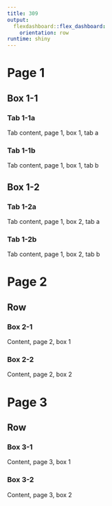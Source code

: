 ```yaml
---
title: 309
output:
  flexdashboard::flex_dashboard:
    orientation: row
runtime: shiny
---
```


Page 1 {data-test-id="Page 1"}
===================================

## Box 1-1 {.tabset data-test-id="Box 1-1"}

### Tab 1-1a {data-test-id="Tab 1-1a"}

Tab content, page 1, box 1, tab a

### Tab 1-1b {data-test-id="Tab 1-1b"}

Tab content, page 1, box 1, tab b

## Box 1-2 {.tabset data-test-id="Box 1-2"}

### Tab 1-2a {data-test-id="Tab 1-2a"}

Tab content, page 1, box 2, tab a

### Tab 1-2b {data-test-id="Tab 1-2b"}

Tab content, page 1, box 2, tab b


Page 2 {data-navmenu="Other" data-test-id="Page 2"}
===================================

## Row

### Box 2-1 {data-test-id="Box 2-1"}

Content, page 2, box 1

### Box 2-2 {data-test-id="Box 2-2"}

Content, page 2, box 2


Page 3 {data-navmenu="Other" data-test-id="Page 3"}
===================================

## Row

### Box 3-1 {data-test-id="Box 3-1"}

Content, page 3, box 1

### Box 3-2 {data-test-id="Box 3-2"}

Content, page 3, box 2
